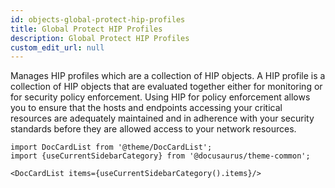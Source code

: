 ```yaml
---
id: objects-global-protect-hip-profiles
title: Global Protect HIP Profiles
description: Global Protect HIP Profiles
custom_edit_url: null
---
```




Manages HIP profiles which are a collection of HIP objects. A HIP profile is a collection of HIP objects that are evaluated together
either for monitoring or for security policy enforcement. Using HIP for policy enforcement allows you to ensure
that the hosts and endpoints accessing your critical resources are adequately maintained and in adherence with your security standards
before they are allowed access to your network resources.




```mdx-code-block
import DocCardList from '@theme/DocCardList';
import {useCurrentSidebarCategory} from '@docusaurus/theme-common';

<DocCardList items={useCurrentSidebarCategory().items}/>
```
      